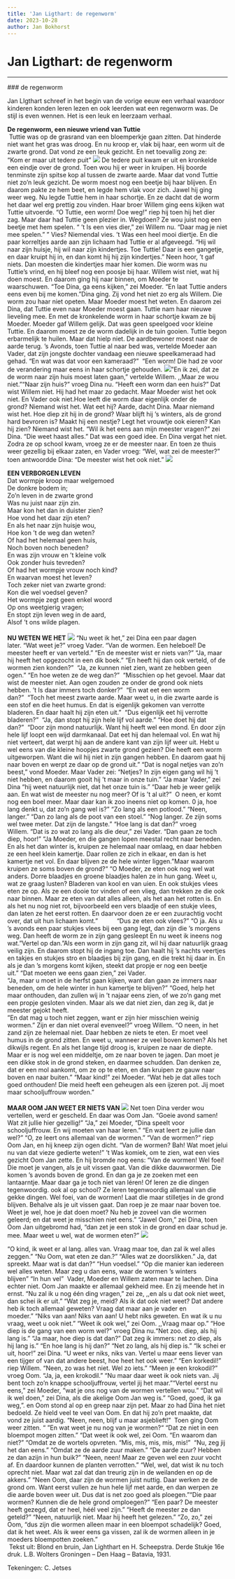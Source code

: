 ```yaml
---
title: 'Jan Ligthart: de regenworm'
date: 2023-10-28
author: Jan Bokhorst
---
```


# Jan Ligthart: de regenworm

---


        

 ### de regenworm

 Jan LIgthart schreef in het begin van de vorige eeuw een verhaal waardoor kinderen konden leren lezen en ook leerden wat een regenworm was. De stijl is even wennen. Het is een leuk en leerzaam verhaal.


     
**De regenworm, een nieuwe vriend van Tuttie**  
 Tuttie was op de grasrand van een bloemperkje gaan zitten. Dat hinderde niet want het gras was droog. En nu kroop er, vlak bij haar, een worm uit de zwarte grond. Dat vond ze een leuk gezicht. En net toevallig zong ze:   
“Kom er maar uit tedere puit” ![](../img/regenwormjesse27012017%20%281%29-1920w.jpg)
De tedere puit kwam er uit en kronkelde een eindje over de grond. Toen wou hij er weer in kruipen. Hij boorde tenminste zijn spitse kop al tussen de zwarte aarde. Maar dat vond Tuttie niet zo’n leuk gezicht. De worm moest nog een beetje bij haar blijven. En daarom pakte ze hem beet, en legde hem vlak voor zich. Jawel hij ging weer weg. Nu legde Tuttie hem in haar schortje. En ze dacht dat de worm het daar wel erg prettig zou vinden. Haar broer Willem ging eens kijken wat Tuttie uitvoerde. “O Tuttie, een worm! Doe weg!” riep hij toen hij het dier zag. Maar daar had Tuttie geen plezier in. Wegdoen? Ze wou juist nog een beetje met hem spelen. “ ‘t Is een vies dier," zei Willem nu. “Daar mag je niet mee spelen.” " Vies? Niemendal vies. 't Was een heel mooi diertje. En die paar korreltjes aarde aan zijn lichaam had Tuttie er al afgeveegd. “Hij wil naar zijn huisje, hij wil naar zijn kindertjes. Toe Tuttie! Daar is een gangetje, en daar kruipt hij in, en dan komt hij hij zijn kindertjes." Neen hoor, 't gaf niets. Dan moesten die kindertjes maar hier komen. Die worm was nu Tuttie's vrind, en hij bleef nog een poosje bij haar. Willem wist niet, wat hij doen moest. En daarom ging hij naar binnen, om Moeder te waarschuwen. “Toe Dina, ga eens kijken," zei Moeder. “En laat Tuttie anders eens even bij me komen."Dina ging. Zij vond het niet zo erg als Willem. Die worm zou haar niet opeten. Maar Moeder moest het weten. En daarom zei Dina, dat Tuttie even naar Moeder moest gaan. Tuttie nam haar nieuwe lieveling mee. En met de kronkelende worm in haar schortje kwam ze bij Moeder. Moeder gaf Willem gelijk. Dat was geen speelgoed voor kleine Tuttie. En daarom moest ze de worm dadelijk in de tuin gooien. Tuttie begon erbarmelijk te huilen. Maar dat hielp niet. De aardbewoner moest naar de aarde terug. 's Avonds, toen Tuttie al naar bed was, vertelde Moeder aan Vader, dat zijn jongste dochter vandaag een nieuwe speelkameraad had gehad. “En wat was dat voor een kameraad?"  “Een worm! Die had ze voor de verandering maar eens in haar schortje gehouden. ![](../img/worm_schort28012017-1920w.jpg)
"En ik zei, dat ze de worm naar zijn huis moest laten gaan," vertelde Willem. ,,Maar ze wou niet."“Naar zijn huis?" vroeg Dina nu. “Heeft een worm dan een huis?" Dat wist Willem niet. Hij had het maar zo gedacht. Maar Moeder wist het ook niet. En Vader ook niet.Hoe leeft die worm daar eigenlijk onder de grond? Niemand wist het. Wat eet hij? Aarde, dacht Dina. Maar niemand wist het. Hoe diep zit hij in de grond? Waar blijft hij 's winters, als de grond hard bevroren is? Maakt hij een nestje? Legt het vrouwtje ook eieren? Kan hij zien? Niemand wist het. “Wil ik het eens aan mijn meester vragen?" zei Dina. “Die weet haast alles." Dat was een goed idee. En Dina vergat het niet. Zodra ze op school kwam, vroeg ze er de meester naar. En toen ze thuis weer gezellig bij elkaar zaten, en Vader vroeg: “Wel, wat zei de meester?" toen antwoordde Dina: “De meester wist het ook niet." ![](../img/kleur_tuttie_en_dina28012017_medium-1920w.jpg)
  
**EEN VERBORGEN LEVEN**  
Dat wormpje kroop maar welgemoed  
De donkre bodem in;  
Zo'n leven in de zwarte grond  
Was nu juist naar zijn zin.  
Maar kon het dan in duister zien?  
Hoe vond het daar zijn eten?  
En als het naar zijn huisje wou,  
Hoe kon 't de weg dan weten?  
Of had het helemaal geen huis,  
Noch boven noch beneden?  
En was zijn vrouw en 't kleine volk  
Ook zonder huis tevreden?  
Of had het wormpje vrouw noch kind?  
En waarvan moest het leven?  
Toch zeker niet van zwarte grond:  
Kon die wel voedsel geven?  
Het wormpje zegt geen enkel woord  
Op ons weetgierig vragen;  
En stopt zijn leven weg in de aard,  
Alsof 't ons wilde plagen.  
   
**NU WETEN WE HET** ![](../img/nu_weten_we_het2_28012017bew-1920w.jpg)
“Nu weet ik het," zei Dina een paar dagen later. “Wat weet je?" vroeg Vader. “Van de wormen. Een heleboel! De meester heeft er van verteld." “En de meester wist er niets van?" “Ja, maar hij heeft het opgezocht in een dik boek." “En heeft hij dan ook verteld, of de wormen zien konden?"  “Ja, ze kunnen niet zien, want ze hebben geen ogen." “En hoe weten ze de weg dan?"  “Misschien op het gevoel. Maar dat wist de meester niet. Aan ogen zouden ze onder de grond ook niets hebben. 't Is daar immers toch donker?"  “En wat eet een worm dan?"  “Toch het meest zwarte aarde. Maar weet u, in die zwarte aarde is een stof en die heet humus. En dat is eigenlijk gekomen van verrotte bladeren. En daar haalt hij zijn eten uit."  “Dus eigenlijk eet hij verrotte bladeren?"  “Ja, dan stopt hij zijn hele lijf vol aarde." “Hoe doet hij dat dan?"  “Door zijn mond natuurlijk. Want hij heeft wel een mond. En door zijn hele lijf loopt een wijd darmkanaal. Dat eet hij dan helemaal vol. En wat hij niet verteert, dat werpt hij aan de andere kant van zijn lijf weer uit. Hebt u wel eens van die kleine hoopjes zwarte grond gezien? Die heeft een worm uitgeworpen. Want die wil hij niet in zijn gangen hebben. En daarom gaat hij naar boven en werpt ze daar op de grond uit." “Dat is nogal netjes van zo'n beest," vond Moeder. Maar Vader zei: “Netjes? In zijn eigen gang wil hij 't niet hebben, en daarom gooit hij 't maar in onze tuin." “Ja maar Vader," zei Dina “hij weet natuurlijk niet, dat het onze tuin is." “Daar heb je weer gelijk aan. En wat wist de meester nu nog meer? Of is 't al uit?"  O neen, er komt nog een boel meer. Maar daar kan ik zoo ineens niet op komen. 0 ja, hoe lang denkt u, dat zo'n gang wel is?" “Zo lang als een potlood." “Neen, langer." “Dan zo lang als de poot van een stoel." “Nog langer. Ze zijn soms wel twee meter. Dat zijn de langste." “Hoe lang is dat dan?" vroeg Willem. “Dat is zo wat zo lang als die deur," zei Vader. “Dan gaan ze toch diep, hoor!" “Ja Moeder, en die gangen lopen meestal recht naar beneden. En als het dan winter is, kruipen ze helemaal naar omlaag, en daar hebben ze een heel klein kamertje. Daar rollen ze zich in elkaar, en dan is het kamertje net vol. En daar blijven ze de hele winter liggen."Maar waarom kruipen ze soms boven de grond?" “O Moeder, ze eten ook nog wel wat anders. Dorre blaadjes en groene blaadjes halen ze in hun gang. Weet u, wat ze graag lusten? Bladeren van kool en van uien. En ook stukjes vlees eten ze op. Als ze een dooie tor vinden of een vlieg, dan trekken ze die ook naar binnen. Maar ze eten van dat alles alleen, als het aan het rotten is. En als het nu nog niet rot, bijvoorbeeld een vers blaadje of een stukje vlees, dan laten ze het eerst rotten. En daarvoor doen ze er een zuurachtig vocht over, dat uit hun lichaam komt."           “Dus ze eten ook vlees?" “O ja. Als u 's avonds een paar stukjes vlees bij een gang legt, dan zijn die 's morgens weg. Dan heeft de worm ze in zijn gang gesleept En nu weet ik ineens nog wat."Vertel op dan."Als een worm in zijn gang zit, wil hij daar natuurlijk graag veilig zijn. En daarom stopt hij de ingang toe. Dan haalt hij 's nachts veertjes en takjes en stukjes stro en blaadjes bij zijn gang, en die trekt hij daar in. En als je dan 's morgens komt kijken, steekt dat propje er nog een beetje uit." “Dat moeten we eens gaan zien," zei Vader.  
“Ja, maar u moet in de herfst gaan kijken, want dan gaan ze immers naar beneden, om de hele winter in hun kamertje te blijven?" “Goed, help het maar onthouden, dan zullen wij in 't najaar eens zien, of we zo'n gang met een propje gesloten vinden. Maar als we dat niet zien, dan zeg ik, dat je meester gejokt heeft.  
"En dat mag u toch niet zeggen, want er zijn hier misschien weinig wormen." Zijn er dan niet overal evenveel?" vroeg Willem. “O neen, in het zand zijn ze helemaal niet. Daar hebben ze niets te eten. Er moet veel humus in de grond zitten. En weet u, wanneer ze veel boven komen? Als het dikwijls regent. En als het lange tijd droog is, kruipen ze naar de diepte. Maar er is nog wel een middeltje, om ze naar boven te jagen. Dan moet je een dikke stok in de grond steken, en daarmee schudden. Dan denken ze, dat er een mol aankomt, om ze op te eten, en dan kruipen ze gauw naar boven en naar buiten." “Maar kind!" zei Moeder. “Wat heb je dat alles toch goed onthouden! Die meid heeft een geheugen als een ijzeren pot. Jij moet maar schooljuffrouw worden."  
   
**MAAR OOM JAN WEET ER NIETS VAN** ![](../img/oom_jan28012017-1920w.jpg)
Net toen Dina verder wou vertellen, werd er gescheld. En daar was Oom Jan. “Goeie avond samen! Wat zit jullie hier gezellig!" “Ja," zei Moeder, “Dina speelt voor schooljuffrouw. En wij moeten van haar leren." “En wat leert ze jullie dan wel?" “O, ze leert ons allemaal van de wormen." “Van de wormen?" riep Oom Jan, en hij kneep zijn ogen dicht. “Van de wormen? Bah! Wat moet jelui nu van dat vieze gedierte weten!" 't Was komiek, om te zien, wat een vies gezicht Oom Jan zette. En hij bromde nog eens: “Van de wormen! Wel foei! Die moet je vangen, als je uit vissen gaat. Van die dikke dauwwormen. Die komen 's avonds boven de grond. En dan ga je ze zoeken met een lantaarntje. Maar daar ga je toch niet van léren! Of leren ze die dingen tegenwoordig. ook al op school? Ze leren tegenwoordig allemaal van die gekke dingen. Wel foei, van de wormen! Laat die maar stilletjes in de grond blijven. Behalve als je uit vissen gaat. Dan roep je ze maar naar boven toe. Weet je wel, hoe je dat doen moet? Nu heb je zoveel van die wormen geleerd; en dat weet je misschien niet eens." “Jawel Oom," zei Dina, toen Oom Jan uitgebromd had, “dan zet je een stok in de grond en daar schud je. mee. Maar weet u wel, wat de wormen eten?" ![](../img/in_de_kamer_met_oom_jan28012017_medium-1920w.jpg)
  
“O kind, ik weet er al lang. alles van. Vraag maar toe, dan zal ik wel alles zeggen." “Nu Oom, wat eten ze dan.?" “Alles wat ze doorslikken." Ja, dat spreekt. Maar wat is dat dan?" “Hun voedsel." “Op die manier kan iedereen wel alles weten. Maar zeg u dan eens, waar de wormen 's winters blijven" “In hun vel"  Vader, Moeder en Willem zaten maar te lachen. Dina echter niet. Oom Jan maakte er allemaal gekheid mee. En zij meende het in ernst. “Nu zal ik u nog één ding vragen," zei ze, ,,en als u dat ook niet weet, dan schei ik er uit." “Wat zeg je, meid? Als ik dat ook niet weet? Dat andere heb ik toch allemaal geweten? Vraag dat maar aan je vader en moeder." “Niks van aan! Niks van aan! U hebt niks geweten. En wat ik u nu vraag, weet u ook niet." “Weet ik ook wel," zei Oom. ,,Vraag maar op." “Hoe diep is de gang van een worm wel?" vroeg Dina nu.“Net zoo. diep, als hij lang is." “Ja maar, hoe diep is dat dan?" Dat zeg ik immers: net zo diep, als hij lang is." “En hoe lang is hij dan?" “Net zo lang, als hij diep is." “lk schei er uit, hoor!" zei Dina. “U weet er niks, niks van. Vertel u maar eens liever van een tijger of van dat andere beest, hoe heet het ook weer." “Een korkedil!" riep Willem. “Neen, zo was het niet. Wel zo iets." “Meen je een krokodil?" vroeg Oom. “Ja, ja, een krokodil." “Nu maar daar weet ik ook niets van. Jij bent toch zo'n knappe schooljuffrouw, vertel jij het maar."“Vertel eerst nu eens," zei Moeder, ”wat je ons nog van de wormen vertellen wou." “Dat wil ik wel doen," zei Dina, als die akelige Oom Jan weg is." “Goed, goed, ik ga weg,". en Oom stond al op en greep naar zijn pet. Maar zo had Dina het niet bedoeld. Ze hield veel te veel van Oom. En dat hij zo'n pret maakte, dat vond ze juist aardig. “Neen, neen, blijf u maar asjeblieft!"  Toen ging Oom weer zitten. “ ”En wat weet je nu nog van je wormen?" “Dat ze niet in een bloempot mogen zitten." “Dat weet ik ook wel, zei Oom. “En waarom dan niet?" “Omdat ze de wortels opvreten. “Mis, mis, mis, mis, mis!”  “Nu, zeg jij het dan eens." “Omdat ze de aarde zuur maken." “De aarde zuur? Hebben ze dan azijn in hun buik?" “Neen, neen! Maar ze geven wel een zuur vocht af. En daardoor kunnen de planten verrotten." “Wel, wel, dat wist ik nu toch oprecht niet. Maar wat zal dat dan treurig zijn in de weilanden en op de akkers." “Neen Oom, daar zijn de wormen juist nuttig. Daar werken ze de grond om. Want eerst vullen ze hun hele lijf met aarde, en dan werpen ze die aarde boven weer uit. Dus dat is net zoo goed als ploegen."“Die paar wormen? Kunnen die de hele grond omploegen?" “Een paar? De meester heeft gezegd, dat er heel, héél veel zijn." “Heeft de meester ze dan geteld?" “Neen, natuurlijk niet. Maar hij heeft het gelezen." “Zo, zo," zei Oom, “dus zijn die wormen alleen maar in een bloempot schadelijk? Goed, dat ik het weet. Als ik weer eens ga vissen, zal ik de wormen alleen in je moeders bloempotten zoeken."  
 Tekst uit: Blond en bruin, Jan Lighthart en H. Scheepstra. Derde Stukje 16e druk. L.B. Wolters Groningen – Den Haag – Batavia, 1931.  
  
Tekeningen: C. Jetses  



